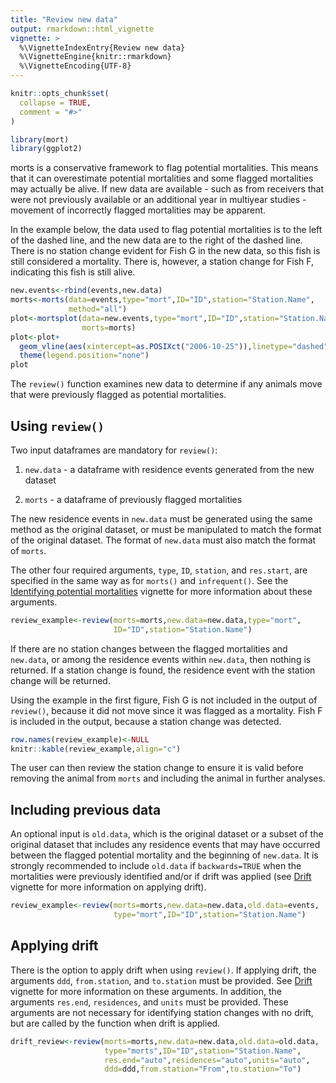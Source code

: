 ```yaml
---
title: "Review new data"
output: rmarkdown::html_vignette
vignette: >
  %\VignetteIndexEntry{Review new data}
  %\VignetteEngine{knitr::rmarkdown}
  %\VignetteEncoding{UTF-8}
---
```


```r
knitr::opts_chunk$set(
  collapse = TRUE,
  comment = "#>"
)
```

```r
library(mort)
library(ggplot2)
```
morts is a conservative framework to flag potential mortalities. This means that it can overestimate potential mortalities and some flagged mortalities may actually be alive. If new data are available - such as from receivers that were not previously available or an additional year in multiyear studies - movement of incorrectly flagged mortalities may be apparent.

In the example below, the data used to flag potential mortalities is to the left of the dashed line, and the new data are to the right of the dashed line. There is no station change evident for Fish G in the new data, so this fish is still considered a mortality. There is, however, a station change for Fish F, indicating this fish is still alive. 

```r
new.events<-rbind(events,new.data)
morts<-morts(data=events,type="mort",ID="ID",station="Station.Name",
             method="all")
plot<-mortsplot(data=new.events,type="mort",ID="ID",station="Station.Name",
                morts=morts)
plot<-plot+
  geom_vline(aes(xintercept=as.POSIXct("2006-10-25")),linetype="dashed")+
  theme(legend.position="none")
plot
```

The `review()` function examines new data to determine if any animals move that were previously flagged as potential mortalities.

## Using `review()` 

Two input dataframes are mandatory for `review()`: 

#. `new.data` - a dataframe with residence events generated from the new dataset

#. `morts` - a dataframe of previously flagged mortalities

The new residence events in `new.data` must be generated using the same method as the original dataset, or must be manipulated to match the format of the original dataset. The format of `new.data` must also match the format of `morts`. 

The other four required arguments, `type`, `ID`, `station`, and `res.start`, are specified in the same way as for `morts()` and `infrequent()`. See the [Identifying potential mortalities](https://rosieluain.github.io/mort/articles/a2_morts.html) vignette for more information about these arguments. 

```r
review_example<-review(morts=morts,new.data=new.data,type="mort",
                       ID="ID",station="Station.Name")
```

If there are no station changes between the flagged mortalities and `new.data`, or among the residence events within `new.data`, then nothing is returned. If a station change is found, the residence event with the station change will be returned.

Using the example in the first figure, Fish G is not included in the output of `review()`, because it did not move since it was flagged as a mortality. Fish F is included in the output, because a station change was detected. 

```r
row.names(review_example)<-NULL
knitr::kable(review_example,align="c")
```

The user can then review the station change to ensure it is valid before removing the animal from `morts` and including the animal in further analyses. 

## Including previous data

An optional input is `old.data`, which is the original dataset or a subset of the original dataset that includes any residence events that may have occurred between the flagged potential mortality and the beginning of `new.data`. It is strongly recommended to include `old.data` if `backwards=TRUE` when the mortalities were previously identified and/or if drift was applied (see [Drift](https://rosieluain.github.io/mort/articles/a3_drift.html) vignette for more information on applying drift). 
```r
review_example<-review(morts=morts,new.data=new.data,old.data=events,
                       type="mort",ID="ID",station="Station.Name")
```

## Applying drift

There is the option to apply drift when using `review()`. If applying drift, the arguments `ddd`, `from.station`, and `to.station` must be provided. See [Drift](https://rosieluain.github.io/mort/articles/a3_drift.html) vignette for more information on these arguments. In addition, the arguments `res.end`, `residences`, and `units` must be provided. These arguments are not necessary for identifying station changes with no drift, but are called by the function when drift is applied. 

```r
drift_review<-review(morts=morts,new.data=new.data,old.data=old.data,
                     type="morts",ID="ID",station="Station.Name",
                     res.end="auto",residences="auto",units="auto",
                     ddd=ddd,from.station="From",to.station="To")
```

